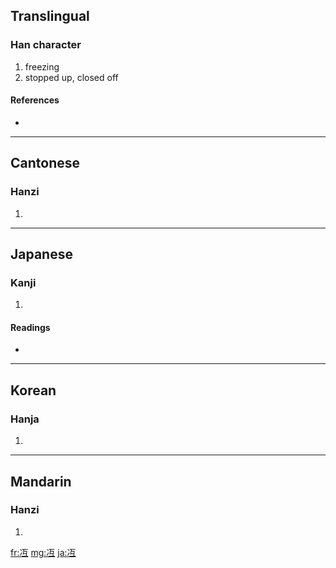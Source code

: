 {{also|沍}}
==Translingual==

===Han character===
{{Han char|rn=15|rad=冫|as=04|sn=6|four=3111<sub>7</sub>|canj=戈一一女一 (IMMVM)}}

# freezing
# stopped up, closed off

====References====
* {{Han ref|kx=0131.260|dkj=01613|dj=0294.160|hdz=10295.070|uh=51B1|ud=20913|bh=C9BC|bd=51644}}

----

==Cantonese==

===Hanzi===
{{yue-hanzi|jyut=|y=wu6}}

# {{defn|Cantonese}}

----

==Japanese==

===Kanji===
{{ja-kanji|grade=|rs=冫04}}

# {{defn|Japanese}}

====Readings====
* {{ja-readings|on=[[ご]] (go)|kun=[[こおる]] (kooru), [[ひえる]] (hieru), [[さえる]] (saeru)}}

----

==Korean==

===Hanja===
{{ko-hanja|hangeul=호|rv=ho|mr=ho}}

# {{defn|Korean}}

----

==Mandarin==

===Hanzi===
{{cmn-hanzi|pin=[[hé]] ([[he2]]), [[hù]] ([[hu4]])|wg=ho<sup>2</sup>, hu<sup>4</sup>}}

# {{defn|Mandarin}}

[[fr:冱]]
[[mg:冱]]
[[ja:冱]]